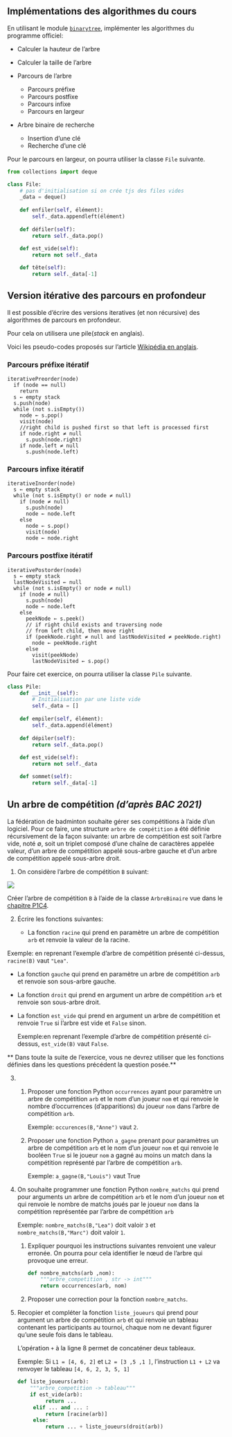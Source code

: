 ## Implémentations des algorithmes du cours

En utilisant le module [`binarytree`](https://github.com/joowani/binarytree), implémenter les
algorithmes du programme officiel:

- Calculer la hauteur de l'arbre
- Calculer la taille de l'arbre

- Parcours de l'arbre
  - Parcours préfixe
  - Parcours postfixe
  - Parcours infixe
  - Parcours en largeur

- Arbre binaire de recherche

  - Insertion d'une clé
  - Recherche d'une clé

Pour le parcours en largeur, on pourra utiliser la classe `File` suivante.

```python
from collections import deque

class File:
    # pas d'initialisation si on crée tjs des files vides
    _data = deque()
    
    def enfiler(self, élément):
        self._data.appendleft(élément)
    
    def défiler(self):
        return self._data.pop()
    
    def est_vide(self):
        return not self._data

    def tête(self):
        return self._data[-1]
```

## Version itérative des parcours en profondeur

Il est possible d'écrire des versions iteratives (et non récursive) des algorithmes de parcours en
profondeur.

Pour cela on utilisera une pile(_stack_ en anglais).


Voici les pseudo-codes proposés sur l'article
[Wikipédia en anglais](https://en.wikipedia.org/wiki/Tree_traversal#Implementations).

### Parcours préfixe itératif

```
iterativePreorder(node)
  if (node == null)
    return
  s ← empty stack
  s.push(node)
  while (not s.isEmpty())
    node ← s.pop()
    visit(node)
    //right child is pushed first so that left is processed first
    if node.right ≠ null
      s.push(node.right)
    if node.left ≠ null
      s.push(node.left)
```

### Parcours infixe itératif

```
iterativeInorder(node)
  s ← empty stack
  while (not s.isEmpty() or node ≠ null)
    if (node ≠ null)
      s.push(node)
      node ← node.left
    else
      node ← s.pop()
      visit(node)
      node ← node.right
```

### Parcours postfixe itératif

```
iterativePostorder(node)
  s ← empty stack
  lastNodeVisited ← null
  while (not s.isEmpty() or node ≠ null)
    if (node ≠ null)
      s.push(node)
      node ← node.left
    else
      peekNode ← s.peek()
      // if right child exists and traversing node
      // from left child, then move right
      if (peekNode.right ≠ null and lastNodeVisited ≠ peekNode.right)
        node ← peekNode.right
      else
        visit(peekNode)
        lastNodeVisited ← s.pop()
```

Pour faire cet exercice, on pourra utiliser la classe `Pile` suivante.

```python
class Pile:
    def __init__(self):
        # Initialisation par une liste vide
        self._data = []
    
    def empiler(self, élément):
        self._data.append(élément)
    
    def dépiler(self):
        return self._data.pop()
    
    def est_vide(self):
        return not self._data

    def sommet(self):
        return self._data[-1]
```

## Un arbre de compétition _(d'après BAC 2021)_

<!-- Amérique du Nord 2021 Ex4 -->

La fédération de badminton souhaite gérer ses compétitions à l’aide d’un
logiciel. Pour ce faire, une structure `arbre de compétition` a été définie
récursivement de la façon suivante: un arbre de compétition est soit l’arbre
vide, noté ∅, soit un triplet composé d’une chaîne de caractères appelée valeur,
d’un arbre de compétition appelé sous-arbre gauche et d’un arbre de compétition
appelé sous-arbre droit.

1. On considère l’arbre de compétition `B` suivant:
   
  ![](./ex4-5.png)

  Créer l'arbre de compétition `B` à l'aide de la classe `ArbreBinaire` vue dans le [chapitre P1C4](/tg/nsi/1-structures-de-donnees/4-arbres).

2. Écrire les fonctions suivantes:
   
   - La fonction `racine` qui prend en paramètre un arbre de compétition `arb` et
  renvoie la valeur de la racine.
  
  Exemple: en reprenant l’exemple d’arbre de compétition présenté ci-dessus,
  `racine(B)` vaut `"Lea"`.
  
  - La fonction `gauche` qui prend en paramètre un arbre de compétition `arb` et
    renvoie son sous-arbre gauche.
    
    
  - La fonction `droit` qui prend en argument un arbre de compétition `arb` et renvoie son sous-arbre droit.
   
    
  - La fonction `est_vide` qui prend en argument un arbre de compétition et renvoie `True` si l’arbre est vide et `False` sinon.
   
    Exemple:en reprenant l’exemple d’arbre de compétition présenté ci-dessus, `est_vide(B)` vaut `False`.

** Dans toute la suite de l'exercice, vous ne devrez utiliser que les fonctions définies dans les questions précédent la question posée.**

3. &nbsp;

   1. Proposer une fonction Python `occurrences` ayant pour paramètre un arbre de
   compétition `arb` et le nom d’un joueur `nom` et qui renvoie le nombre
   d’occurrences (d’apparitions) du joueur `nom` dans l’arbre de compétition
   `arb`.
   
      Exemple: `occurences(B,"Anne")` vaut `2`.
   
   2. Proposer une fonction Python `a_gagne` prenant pour paramètres un arbre de
   compétition `arb` et le nom d’un joueur `nom` et qui renvoie le booléen `True`
   si le joueur `nom` a gagné au moins un match dans la compétition représenté
   par l’arbre de compétition `arb`.
   
      Exemple: `a_gagne(B,"Louis")` vaut True

4. On souhaite programmer une fonction Python `nombre_matchs` qui prend pour
arguments un arbre de compétition `arb` et le nom d’un joueur `nom` et qui
renvoie le nombre de matchs joués par le joueur `nom` dans la compétition
représentée par l’arbre de compétition `arb`

   Exemple: `nombre_matchs(B,"Lea")` doit valoir `3` et
   `nombre_matchs(B,"Marc")` doit valoir `1`.

   1. Expliquer pourquoi les instructions suivantes renvoient une valeur
   erronée. On pourra pour cela identifier le nœud de l’arbre qui provoque une
   erreur.
   
      ```python
      def nombre_matchs(arb ,nom):
          """arbre_competition , str -> int"""
          return occurrences(arb, nom)
      ```
   
   2. Proposer une correction pour la fonction `nombre_matchs`.

5. Recopier et compléter la fonction `liste_joueurs` qui prend pour
argument un arbre de compétition `arb` et qui renvoie un tableau contenant les
participants au tournoi, chaque nom ne devant figurer qu’une seule fois dans le
tableau.

   L’opération `+` à la ligne 8 permet de concaténer deux tableaux.
   
   Exemple: Si `L1 = [4, 6, 2]` et `L2 = [3 ,5 ,1 ]`, l’instruction `L1 + L2` va
renvoyer le tableau `[4, 6, 2, 3, 5, 1]`

   ```python
   def liste_joueurs(arb):
       """arbre_competition -> tableau"""
       if est_vide(arb):
            return ...
        elif ... and ... :
            return [racine(arb)]
        else:
            return ... + liste_joueurs(droit(arb))
   ```
